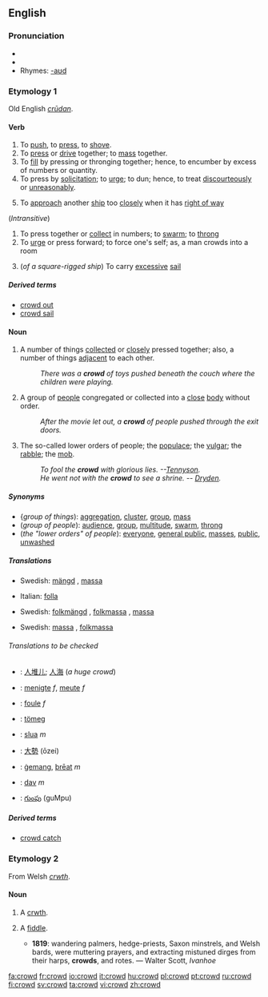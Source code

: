 ==English==
{{webster}}

===Pronunciation===
*{{IPA|/kraʊd/}}
*{{audio|en-us-crowd.ogg|Audio (US)}}
*Rhymes: [[Rhymes:English:-aʊd|-aʊd]]

===Etymology 1===
Old English ''[[crudan|crūdan]]''.

====Verb====
{{en-verb}}

# To [[push]], to [[press]], to [[shove]].
# To [[press]] or [[drive]] together; to [[mass]] together.
# To [[fill]] by pressing or thronging together; hence, to encumber by excess of numbers or quantity.
# To press by [[solicitation]]; to [[urge]]; to dun; hence, to treat [[discourteously]] or [[unreasonably]].
# {{nautical}} To [[approach]] another [[ship]] too [[closely]] when it has [[right of way]]
(''Intransitive'')
# To press together or [[collect]] in numbers; to [[swarm]]; to [[throng]]
# To [[urge]] or press forward; to force one's self; as, a man crowds into a room
# {{nautical}} (''of a square-rigged ship'') To carry [[excessive]] [[sail]]

=====Derived terms=====
* [[crowd out]]
* [[crowd sail]]

====Noun====
{{en-noun}}

# A number of things [[collected]] or [[close]]ly pressed together; also, a number of things [[adjacent]] to each other.
#:''There was a '''crowd''' of toys pushed beneath the couch where the children were playing.''
# A group of [[people]] congregated or collected into a [[close]] [[body]] without order.
#:''After the movie let out, a '''crowd''' of people pushed through the exit doors.''
# The so-called lower orders of people; the [[populace]]; the [[vulgar]]; the [[rabble]]; the [[mob]].
#:''To fool the '''crowd''' with glorious lies. --[[w:Alfred_Tennyson%2C_1st_Baron_Tennyson|Tennyson]].''
#:''He went not with the '''crowd''' to see a shrine. -- [[w:John_Dryden|Dryden]].''

=====Synonyms=====
*{''group of things''): [[aggregation]], [[cluster]], [[group]], [[mass]]
*(''group of people''): [[audience]], [[group]], [[multitude]], [[swarm]], [[throng]]
*(''the "lower orders" of people''): [[everyone]], [[general public]], [[masses]], [[public]], [[unwashed]]

=====Translations=====
{{trans-top|group of things}}
{{trans-mid}}
*Swedish: [[mängd]] {{c}}, [[massa]] {{c}}
{{trans-bottom}}

{{trans-top|group of people}}
*Italian: [[folla]] {{f}}
{{trans-mid}}
*Swedish: [[folkmängd]] {{c}}, [[folkmassa]] {{c}}, [[massa]] {{c}}
{{trans-bottom}}

{{trans-top|the "lower orders" of people}}
{{trans-mid}}
*Swedish: [[massa]] {{c}}, [[folkmassa]] {{c}}
{{trans-bottom}}

======Translations to be checked======
{{checktrans}}
{{top}}
*{{ttbc|Chinese}}: [[人堆儿]]; [[人海]] (''a huge crowd'')
*{{ttbc|Dutch}}: [[menigte]] ''f'', [[meute]] ''f''
*{{ttbc|French}}: [[foule]] ''f''
*{{ttbc|Hungarian}}: [[tömeg]]
*{{ttbc|Irish}}: [[slua]] ''m''
{{mid}}
*{{ttbc|Japanese}}: [[大勢]] (ōzei)
*{{ttbc|Old English}}: [[gemang|ġemang]], [[þreat|þrēat]] ''m''
*{{ttbc|Slovak}}: [[dav#Slovak|dav]] ''m''
*{{ttbc|Telugu}}: [[గుంపు]] (guMpu)
{{bottom}}

=====Derived terms=====
* [[crowd catch]]

===Etymology 2===
From Welsh ''[[crwth]]''.

====Noun====
{{en-noun}}

# {{obsolete}} A [[crwth]].
# {{italbrac|now dialectal}} A [[fiddle]].
#*'''1819''': wandering palmers, hedge-priests, Saxon minstrels, and Welsh bards, were muttering prayers, and extracting mistuned dirges from their harps, '''crowds''', and rotes. — Walter Scott, ''Ivanhoe''

[[fa:crowd]]
[[fr:crowd]]
[[io:crowd]]
[[it:crowd]]
[[hu:crowd]]
[[pl:crowd]]
[[pt:crowd]]
[[ru:crowd]]
[[fi:crowd]]
[[sv:crowd]]
[[ta:crowd]]
[[vi:crowd]]
[[zh:crowd]]